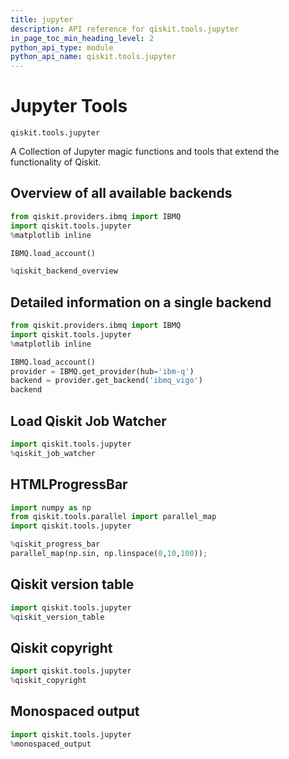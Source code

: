 ```yaml
---
title: jupyter
description: API reference for qiskit.tools.jupyter
in_page_toc_min_heading_level: 2
python_api_type: module
python_api_name: qiskit.tools.jupyter
---
```


<span id="module-qiskit.tools.jupyter" />

<span id="qiskit-tools-jupyter" />

<span id="jupyter-tools-qiskit-tools-jupyter" />

# Jupyter Tools

<span id="module-qiskit.tools.jupyter" />

`qiskit.tools.jupyter`

A Collection of Jupyter magic functions and tools that extend the functionality of Qiskit.

## Overview of all available backends

```python
from qiskit.providers.ibmq import IBMQ
import qiskit.tools.jupyter
%matplotlib inline

IBMQ.load_account()

%qiskit_backend_overview
```

## Detailed information on a single backend

```python
from qiskit.providers.ibmq import IBMQ
import qiskit.tools.jupyter
%matplotlib inline

IBMQ.load_account()
provider = IBMQ.get_provider(hub='ibm-q')
backend = provider.get_backend('ibmq_vigo')
backend
```

## Load Qiskit Job Watcher

```python
import qiskit.tools.jupyter
%qiskit_job_watcher
```

## HTMLProgressBar

```python
import numpy as np
from qiskit.tools.parallel import parallel_map
import qiskit.tools.jupyter

%qiskit_progress_bar
parallel_map(np.sin, np.linspace(0,10,100));
```

## Qiskit version table

```python
import qiskit.tools.jupyter
%qiskit_version_table
```

## Qiskit copyright

```python
import qiskit.tools.jupyter
%qiskit_copyright
```

## Monospaced output

```python
import qiskit.tools.jupyter
%monospaced_output
```

